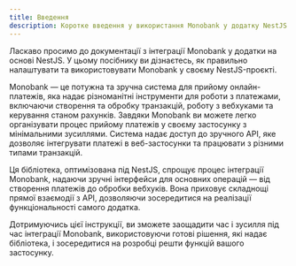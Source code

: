 ```yaml
---
title: Введення
description: Коротке введення у використання Monobank у додатку NestJS.
---
```


Ласкаво просимо до документації з інтеграції Monobank у додатки на основі NestJS. У цьому посібнику ви дізнаєтесь, як правильно налаштувати та використовувати Monobank у своєму NestJS-проєкті.

Monobank — це потужна та зручна система для прийому онлайн-платежів, яка надає різноманітні інструменти для роботи з платежами, включаючи створення та обробку транзакцій, роботу з вебхуками та керування станом рахунків. Завдяки Monobank ви можете легко організувати процес прийому платежів у своєму застосунку з мінімальними зусиллями. Система надає доступ до зручного API, яке дозволяє інтегрувати платежі в веб-застосунки та працювати з різними типами транзакцій.

Ця бібліотека, оптимізована під NestJS, спрощує процес інтеграції Monobank, надаючи зручні інтерфейси для основних операцій — від створення платежів до обробки вебхуків. Вона приховує складнощі прямої взаємодії з API, дозволяючи зосередитися на реалізації функціональності самого додатка.

Дотримуючись цієї інструкції, ви зможете заощадити час і зусилля під час інтеграції Monobank, використовуючи готові рішення, які надає бібліотека, і зосередитися на розробці решти функцій вашого застосунку.
